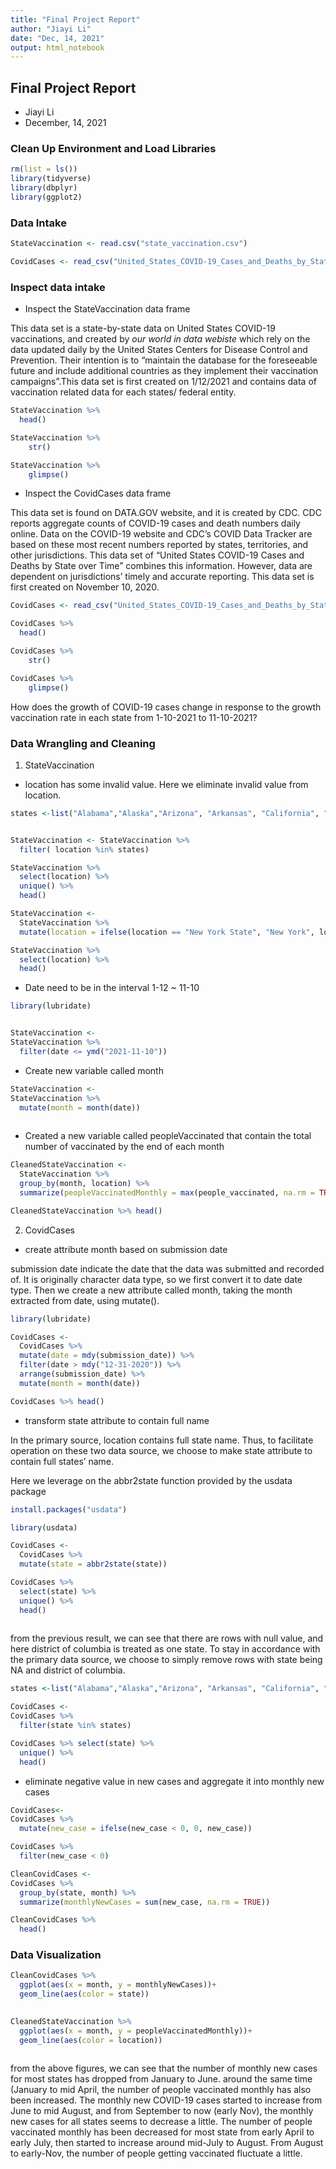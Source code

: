 ```yaml
---
title: "Final Project Report"
author: "Jiayi Li"
date: "Dec, 14, 2021"
output: html_notebook
---
```



## Final Project Report 


* Jiayi Li
* December, 14, 2021


### Clean Up Environment and Load Libraries 
```r
rm(list = ls())
library(tidyverse)
library(dbplyr)
library(ggplot2)
```


### Data Intake 

```r
StateVaccination <- read.csv("state_vaccination.csv")
```

```r
CovidCases <- read_csv("United_States_COVID-19_Cases_and_Deaths_by_State_over_Time.csv")
```

### Inspect data intake 

* Inspect the StateVaccination data frame

This data set is a state-by-state data on United States COVID-19 vaccinations, and created by *our world in data webiste* which rely on the data updated daily by the United States Centers for Disease Control and Prevention. Their intention is to "maintain the database for the foreseeable future and include additional countries as they implement their vaccination campaigns".This data set is first created on 1/12/2021 and contains data of vaccination related data for each states/ federal entity.

```r
StateVaccination %>%
  head()
```

```r
StateVaccination %>%
    str()
```

```r
StateVaccination %>%
    glimpse()
```

* Inspect the CovidCases data frame 

This data set is found on DATA.GOV website, and it is created by CDC. CDC reports aggregate counts of COVID-19 cases and death numbers daily online. Data on the COVID-19 website and CDC’s COVID Data Tracker are based on these most recent numbers reported by states, territories, and other jurisdictions. This data set of “United States COVID-19 Cases and Deaths by State over Time” combines this information. However, data are dependent on jurisdictions’ timely and accurate reporting. This data set is first created on November 10, 2020.

```r

CovidCases <- read_csv("United_States_COVID-19_Cases_and_Deaths_by_State_over_Time.csv")

```

```r
CovidCases %>% 
  head()

```

```r
CovidCases %>%
    str()
```

```r
CovidCases %>%
    glimpse()

```


How does the growth of COVID-19 cases change in response to the growth vaccination rate in each state from 1-10-2021 to 11-10-2021? 



### Data Wrangling and Cleaning 

1. StateVaccination 

* location has some invalid value. Here we eliminate invalid value from location.

```r
states <-list("Alabama","Alaska","Arizona", "Arkansas", "California", "Colorado", "Connecticut", "Delaware","Florida", "Georgia", "Hawaii", "Idaho", "Illinois", "Indiana", "Iowa", "Kansas", "Kentucky", "Louisiana","Maine", "Maryland","Massachusetts","Michigan","Minnesota","Mississippi","Missouri","Montana","Nebraska", "Nevada", "New Hampshire","New Jersey", "New Mexico", "New York State", "North Carolina", "North Dakota", "Ohio", "Oklahoma", "Oregon", "Pennsylvania", "Rhode Island", "South Carolina", "South Dakota", "Tennessee", "Texas", "Utah", "Vermont", "Virginia",  "Washington", "West Virginia", "Wisconsin","Wyoming")


StateVaccination <- StateVaccination %>%
  filter( location %in% states)

StateVaccination %>%
  select(location) %>%
  unique() %>%
  head()

```


```r
StateVaccination <-
  StateVaccination %>%
  mutate(location = ifelse(location == "New York State", "New York", location))

StateVaccination %>% 
  select(location) %>%
  head()


```

* Date need to be in the interval 1-12 ~ 11-10

```r
library(lubridate)


StateVaccination <-
StateVaccination %>%
  filter(date <= ymd("2021-11-10"))
```


* Create new variable called month
```r
StateVaccination <-
StateVaccination %>%
  mutate(month = month(date))
  
```


* Created a new variable called peopleVaccinated that contain the total number of vaccinated by the end of each month   

```r
CleanedStateVaccination <-
  StateVaccination %>%
  group_by(month, location) %>%
  summarize(peopleVaccinatedMonthly = max(people_vaccinated, na.rm = TRUE)-min(people_vaccinated, na.rm = TRUE))

CleanedStateVaccination %>% head()

```

2. CovidCases

* create attribute month based on submission date 

submission date indicate the date that the data was submitted and recorded of. It is originally character data type, so we first convert it to date date type. Then we create a new attribute called month, taking the month extracted from date, using mutate(). 


```r
library(lubridate)

```


```r
CovidCases <-
  CovidCases %>%
  mutate(date = mdy(submission_date)) %>%
  filter(date > mdy("12-31-2020")) %>%
  arrange(submission_date) %>%
  mutate(month = month(date)) 

CovidCases %>% head()

```

*  transform state attribute to contain full name

In the primary source, location contains full state name. Thus, to facilitate operation on these two data source, we choose to make state attribute to contain full states' name. 

Here we leverage on the abbr2state function provided by the usdata package

```r
install.packages("usdata")

```

```r
library(usdata)
```

```r

CovidCases <-
  CovidCases %>%
  mutate(state = abbr2state(state))

CovidCases %>% 
  select(state) %>%
  unique() %>%
  head()
 


```

from the previous result, we can see that there are rows with null value, and here district of columbia is treated as one state. To stay in accordance with the primary data source, we choose to simply remove rows with state being NA and district of columbia. 

```r
states <-list("Alabama","Alaska","Arizona", "Arkansas", "California", "Colorado", "Connecticut", "Delaware","Florida", "Georgia", "Hawaii", "Idaho", "Illinois", "Indiana", "Iowa", "Kansas", "Kentucky", "Louisiana","Maine", "Maryland","Massachusetts","Michigan","Minnesota","Mississippi","Missouri","Montana","Nebraska", "Nevada", "New Hampshire","New Jersey", "New Mexico", "New York", "North Carolina", "North Dakota", "Ohio", "Oklahoma", "Oregon", "Pennsylvania", "Rhode Island", "South Carolina", "South Dakota", "Tennessee", "Texas", "Utah", "Vermont", "Virginia",  "Washington", "West Virginia", "Wisconsin","Wyoming")

CovidCases <-
CovidCases %>%
  filter(state %in% states) 

CovidCases %>% select(state) %>%
  unique() %>%
  head()

```

* eliminate negative value in new cases and aggregate it into monthly new cases


```r

CovidCases<-
CovidCases %>%
  mutate(new_case = ifelse(new_case < 0, 0, new_case)) 

CovidCases %>%
  filter(new_case < 0)

```

```r

CleanCovidCases <-
CovidCases %>%
  group_by(state, month) %>%
  summarize(monthlyNewCases = sum(new_case, na.rm = TRUE))

CleanCovidCases %>%
  head()
```


### Data Visualization

```r
CleanCovidCases %>%
  ggplot(aes(x = month, y = monthlyNewCases))+
  geom_line(aes(color = state))
  
```


```r

CleanedStateVaccination %>%
  ggplot(aes(x = month, y = peopleVaccinatedMonthly))+
  geom_line(aes(color = location))
  

```

from the above figures, we can see that the number of monthly new cases for most states has dropped from January to June. around the same time (January to mid April, the number of people vaccinated monthly has also been increased. The monthly new COVID-19 cases started to increase from June to mid August, and from September to now (early Nov), the monthly new cases for all states seems to decrease a little. The number of people vaccinated monthly has been decreased for most state from early April to early July, then started to increase around mid-July to August. From August to early-Nov, the number of people getting vaccinated fluctuate a little. 


